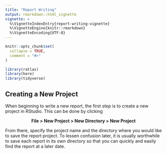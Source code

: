 ```yaml
---
title: "Report Writing"
output: rmarkdown::html_vignette
vignette: >
  %\VignetteIndexEntry{report-writing-vignette}
  %\VignetteEngine{knitr::rmarkdown}
  %\VignetteEncoding{UTF-8}
---
```


```r
knitr::opts_chunk$set(
  collapse = TRUE,
  comment = "#>"
)
```

```r
library(ratlas)
library(here)
library(tidyverse)
```

## Creating a New Project

When beginning to write a new report, the first step is to create a new project
in RStudio. This can be done by clicking 
  
<center> **File > New Project > New Directory > New Project** </center>

  
From there, specify the project name and the directory where you would like to 
save the report project. To lessen confusion later, it is usually worthwhile to 
save each report in its own directory so that you can quickly and easily find 
the report at a later date.



